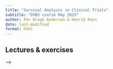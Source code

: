 ```yaml
---
title: "Survival Analysis in Clinical Trials"
subtitle: "DSBS course May 2025"
author: Per Kragh Andersen & Henrik Ravn
date: last-modified
format: html
---
```


## Lectures & exercises

<!-- [Part I - Day 1: Introduction to survival analysis](/MSB2024/SACT25_intro.pdf)\ -->

<!-- [Exercises](/files/Rex.pdf)\ -->
<!-- <!-- [Exercises & solutions day 1](/MSB2024/Rex1.pdf)\ --> -->

<!-- ## Data -->

<!-- [PBC3 trial in liver cirrhosis: `pbc3.csv`](/files/pbc3.csv)\ -->
